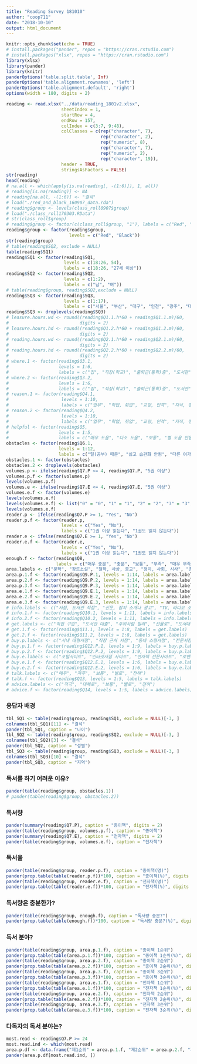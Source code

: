 ```yaml
---
title: "Reading Survey 181010"
author: "coop711"
date: "2018-10-10"
output: html_document
---
```


```r
knitr::opts_chunk$set(echo = TRUE)
# install.packages("pander", repos = "https://cran.rstudio.com")
# install.packages("xlsx", repos = "https://cran.rstudio.com")
library(xlsx)
library(pander)
library(knitr)
panderOptions('table.split.table', Inf)
panderOptions('table.alignment.rownames', 'left')
panderOptions('table.alignment.default', 'right')
options(width = 180, digits = 2)
```

<!--### Data-->

```r
reading <- read.xlsx("../data/reading_1801v2.xlsx", 
                     sheetIndex = 1, 
                     startRow = 4, 
                     endRow = 157, 
                     colIndex = c(3:7, 9:48), 
                     colClasses = c(rep("character", 7), 
                                    rep("character", 2), 
                                    rep("numeric", 8), 
                                    rep("character", 7), 
                                    rep("numeric", 2), 
                                    rep("character", 19)), 
                     header = TRUE, 
                     stringsAsFactors = FALSE)
str(reading)
head(reading)
# na.all <- which(apply(is.na(reading[, -(1:6)]), 1, all))
# reading[is.na(reading)] <- NA
# reading[na.all, -(1:6)] <- "결석"
# load("./red_and_black_160907_data.rda")
# reading$group <- levels(class_roll0907$group)
# load("./class_roll170303.RData")
# str(class_roll$group)
# reading$group <- factor(c(class_roll$group, "1"), labels = c("Red", "Black"))
reading$group <- factor(reading$group, 
                        levels = c("Red", "Black"))
str(reading$group)
# table(reading$SQ2, exclude = NULL)
table(reading$SQ1)
reading$SQ1 <- factor(reading$SQ1, 
                      levels = c(18:26, 54), 
                      labels = c(18:26, "27세 이상"))
reading$SQ2 <- factor(reading$SQ2, 
                      levels = c(1:2), 
                      labels = c("남", "여"))
# table(reading$group, reading$SQ2,exclude = NULL)
reading$SQ3 <- factor(reading$SQ3, 
                      levels = c(1:17), 
                      labels = c("서울", "부산", "대구", "인천", "광주", "대전", "울산", "경기", "강원", "충북", "충남", "전북", "전남", "경북", "경남", "제주", "세종"))
reading$SQ3 <- droplevels(reading$SQ3)
# leasure.hours.wd <- round((reading$Q1.1.h*60 + reading$Q1.1.m)/60, 
#                           digits = 2)
# leasure.hours.hd <- round((reading$Q1.2.h*60 + reading$Q1.2.m)/60, 
#                           digits = 2)
# reading.hours.wd <- round((reading$Q2.1.h*60 + reading$Q2.1.m)/60, 
#                           digits = 2)
# reading.hours.hd <- round((reading$Q2.2.h*60 + reading$Q2.2.m)/60, 
#                           digits = 2)
# where.1 <- factor(reading$Q3.1, 
#                   levels = 1:6, 
#                   labels = c("집", "직장(학교)", "출퇴근(통학)중", "도서관", "장소불문", "기타"))
# where.2 <- factor(reading$Q3.2, 
#                   levels = 1:6, 
#                   labels = c("집", "직장(학교)", "출퇴근(통학)중", "도서관", "장소불문", "기타"))
# reason.1 <- factor(reading$Q4.1, 
#                    levels = 1:10, 
#                    labels = c("업무", "학업, 취업", "교양, 인격", "지식, 정보", "즐거운 습관", "대화", "시간보내기", "위로와 평안", "실생활도움", "기타"))
# reason.2 <- factor(reading$Q4.2, 
#                    levels = 1:10, 
#                    labels = c("업무", "학업, 취업", "교양, 인격", "지식, 정보", "즐거운 습관", "대화", "시간보내기", "위로와 평안", "실생활도움", "기타"))
# helpful <- factor(reading$Q5, 
#                   levels = 1:5, 
#                   labels = c("매우 도움", "다소 도움", "보통", "별 도움 안됨", "매우 도움 안됨"))
obstacles <- factor(reading$Q6.1, 
                    levels = 1:12, 
                    labels = c("일(공부) 때문", "싫고 습관화 안됨", "다른 여가활동", "몸 불편", "책 고르기 난감", "읽을 만한 책 없음", "장소 없음", "경제적 여유 없음", "독해 난감", "필요성 못 느낌", "마음의 여유 없음", "기타"))
obstacles.1 <- factor(obstacles)
obstacles.2 <- droplevels(obstacles)
volumes.p <- ifelse(reading$Q7.P <= 4, reading$Q7.P, "5권 이상")
volumes.p.f <- factor(volumes.p)
levels(volumes.p.f)
volumes.e <- ifelse(reading$Q7.E <= 4, reading$Q7.E, "5권 이상")
volumes.e.f <- factor(volumes.e)
levels(volumes.e.f)
levels(volumes.e.f) <- list("0" = "0", "1" = "1", "2" = "2", "3" = "3", "4" = "4", "5권 이상" = "5권 이상")
levels(volumes.e.f)
reader.p <- ifelse(reading$Q7.P >= 1, "Yes", "No")
reader.p.f <- factor(reader.p, 
                     levels = c("Yes", "No"), 
                     labels = c("1권 이상 읽는다", "1권도 읽지 않는다"))
reader.e <- ifelse(reading$Q7.E >= 1, "Yes", "No")
reader.e.f <- factor(reader.e, 
                     levels = c("Yes", "No"), 
                     labels = c("1권 이상 읽는다", "1권도 읽지 않는다"))
enough.f <- factor(reading$Q8, 
                   labels = c("매우 충분", "충분", "보통", "부족", "매우 부족"))
area.labels <- c("문학", "장르소설", "철학, 사상, 종교", "정치, 사회, 시사", "경제, 경영", "역사, 지리", "예술, 문화", "과학, 기술", "가정, 육아, 요리", "어학, 컴퓨터", "취미, 오락, 여행, 건강", "재테크, 부동산", "자기계발서", "기타")
area.p.1.f <- factor(reading$Q9.P.1, levels = 1:14, labels = area.labels)
area.p.2.f <- factor(reading$Q9.P.2, levels = 1:14, labels = area.labels)
area.p.3.f <- factor(reading$Q9.P.3, levels = 1:14, labels = area.labels)
area.e.1.f <- factor(reading$Q9.E.1, levels = 1:14, labels = area.labels)
area.e.2.f <- factor(reading$Q9.E.2, levels = 1:14, labels = area.labels)
area.e.3.f <- factor(reading$Q9.E.3, levels = 1:14, labels = area.labels)
# info.labels <- c("서점, 도서관 직접", "신문, 잡지 소개나 광고", "TV, 라디오 소개나 광고", "인터넷 소개나 광고", "가족, 친구 추천", "유명인, 전문가 추천", "각종 기관 추천도서", "베스트셀러 목록", "드라마, 영화 원작", "블로그, SNS 추천", "기타")
# info.1.f <- factor(reading$Q10.1, levels = 1:11, labels = info.labels)
# info.2.f <- factor(reading$Q10.2, levels = 1:11, labels = info.labels)
# get.labels <- c("직접 구입", "도서관 대출", "주위사람 빌려", "선물로", "도서대여점", "직장 비치", "은행, 관공서 등 비치", "기타")
# get.1.f <- factor(reading$Q11.1, levels = 1:8, labels = get.labels)
# get.2.f <- factor(reading$Q11.2, levels = 1:8, labels = get.labels)
# buy.p.labels <- c("시내 대형서점", "직장 근처 서점", "동네 소형서점", "전문서점", "대형 할인마트", "인터넷서점, 쇼핑몰", "전철역 간이서점", "중고책 서점", "기타")
# buy.p.1.f <- factor(reading$Q12.P.1, levels = 1:9, labels = buy.p.labels)
# buy.p.2.f <- factor(reading$Q12.P.2, levels = 1:9, labels = buy.p.labels)
# buy.e.labels <- c("포털사이트", "인터넷서점 사이트", "전자첵 전문사이트", "로맨스소설 전문사이트", "앱스토어", "기타")
# buy.e.1.f <- factor(reading$Q12.E.1, levels = 1:6, labels = buy.e.labels)
# buy.e.2.f <- factor(reading$Q12.E.2, levels = 1:6, labels = buy.e.labels)
# talk.labels <- c("매우", "자주", "보통", "별로", "전혀")
# talk.f <- factor(reading$Q13, levels = 1:5, labels = talk.labels)
# advice.labels <- c("적극", "대체로", "보통", "별로", "전혀")
# advice.f <- factor(reading$Q14, levels = 1:5, labels = advice.labels)
```

### 응답자 배경

```r
tbl_SQ1 <- table(reading$group, reading$SQ1, exclude = NULL)[-3, ]
colnames(tbl_SQ1)[11] <- "결석"
pander(tbl_SQ1, caption = "나이")
tbl_SQ2 <- table(reading$group, reading$SQ2, exclude = NULL)[-3, ]
colnames(tbl_SQ2)[3] <- "결석"
pander(tbl_SQ2, caption = "성별")
tbl_SQ3 <- table(reading$group, reading$SQ3, exclude = NULL)[-3, ]
colnames(tbl_SQ3)[10] <- "결석"
pander(tbl_SQ3, caption = "지역")
```

<!--
### Leasure Hours per Day

#### Work Days

```r
pander(tapply(leasure.hours.wd, reading$group, summary), digits = 2)
pander(summary(leasure.hours.wd), digits = 2, caption = "Overall")
```

#### Holidays

```r
pander(tapply(leasure.hours.hd, reading$group, summary), digits = 2)
pander(summary(leasure.hours.hd), digits = 2, caption = "Overall")
```

### Reading Hours per Day

#### Work Days

```r
pander(tapply(reading.hours.wd, reading$group, summary), digits = 2)
pander(summary(reading.hours.wd), digits = 2, caption = "Overall")
```

#### Holidays

```r
pander(tapply(reading.hours.hd, reading$group, summary), digits = 2)
pander(summary(reading.hours.hd), digits = 2, caption = "Overall")
```

### 독서 장소

```r
pander(table(reading$group, where.1), caption = "1순위")
pander(table(reading$group, where.2), caption = "2순위")
```

### 독서 이유

```r
pander(table(reading$group, reason.1), caption = "1순위")
pander(table(reading$group, reason.2), caption = "2순위")
```

### 도움이 되었는가

```r
pander(table(reading$group, helpful))
```
-->

### 독서를 하기 어려운 이유?

```r
pander(table(reading$group, obstacles.1))
# pander(table(reading$group, obstacles.2))
```

### 독서량

```r
pander(summary(reading$Q7.P), caption = "종이책", digits = 2)
pander(table(reading$group, volumes.p.f), caption = "종이책")
pander(summary(reading$Q7.E), caption = "전자책", digits = 2)
pander(table(reading$group, volumes.e.f), caption = "전자책")
```

### 독서율

```r
pander(table(reading$group, reader.p.f), caption = "종이책(명)")
pander(prop.table(table(reader.p.f))*100, caption = "종이책(%)", digits = 3)
pander(table(reading$group, reader.e.f), caption = "전자책(명)")
pander(prop.table(table(reader.e.f))*100, caption = "전자책(%)", digits = 3)
```

### 독서량은 충분한가?

```r
pander(table(reading$group, enough.f), caption = "독서량 충분?")
pander(prop.table(table(enough.f))*100, caption = "독서량 충분?(%)", digits = 3)
```

### 독서 분야?

```r
pander(table(reading$group, area.p.1.f), caption = "종이책 1순위")
pander(prop.table(table(area.p.1.f))*100, caption = "종이책 1순위(%)", digits = 2)
pander(table(reading$group, area.p.2.f), caption = "종이책 2순위")
pander(prop.table(table(area.p.2.f))*100, caption = "종이책 2순위(%)", digits = 2)
pander(table(reading$group, area.p.3.f), caption = "종이책 3순위")
pander(prop.table(table(area.p.3.f))*100, caption = "종이책 3순위(%)", digits = 2)
pander(table(reading$group, area.e.1.f), caption = "전자책 1순위")
pander(prop.table(table(area.e.1.f))*100, caption = "전자책 1순위(%)", digits = 2)
pander(table(reading$group, area.e.2.f), caption = "전자책 2순위")
pander(prop.table(table(area.e.2.f))*100, caption = "전자책 2순위(%)", digits = 2)
pander(table(reading$group, area.e.3.f), caption = "전자책 3순위")
pander(prop.table(table(area.e.3.f))*100, caption = "전자책 3순위(%)", digits = 2)
```

<!--
### 책 선택에 어떤 정보 이용?

```r
pander(table(reading$group, info.1.f), caption = "활용 정보 1순위")
pander(prop.table(table(info.1.f))*100, caption = "활용 정보 1순위(%)", digits = 2)
pander(table(reading$group, info.2.f), caption = "활용정보 2순위")
pander(prop.table(table(info.2.f))*100, caption = "활용정보 2순위(%)", digits = 2)
```

### 책은 어떻게 구하는가?

```r
pander(table(reading$group, get.1.f), caption = "어떻게 1순위")
pander(prop.table(table(get.1.f))*100, caption = "어떻게 1순위(%)", digits = 2)
pander(table(reading$group, get.2.f), caption = "어떻게 2순위")
pander(prop.table(table(get.2.f))*100, caption = "어떻게 2순위(%)", digits = 2)
```

### 책은 어디서 사는가?

```r
pander(table(reading$group, buy.p.1.f), caption = "종이책구입 1순위")
pander(prop.table(table(buy.p.1.f))*100, caption = "종이책구입 1순위(%)", digits = 2)
pander(table(reading$group, buy.p.2.f), caption = "종이책구입 2순위")
pander(prop.table(table(buy.p.2.f))*100, caption = "종이책 2순위(%)", digits = 2)
pander(table(reading$group, buy.e.1.f), caption = "전자책구입 1순위")
pander(prop.table(table(buy.e.1.f))*100, caption = "전자책구입 1순위(%)", digits = 2)
pander(table(reading$group, buy.e.2.f), caption = "전자책구입 2순위")
pander(prop.table(table(buy.e.2.f))*100, caption = "전자책구입 2순위(%)", digits = 2)
```

### 책에 관한 이야기를 얼마나 자주?

```r
pander(table(reading$group, talk.f), caption = "책 관련 이야기 얼마나 자주?")
pander(prop.table(table(talk.f))*100, caption = "책 관련 이야기 얼마나 자주?(%)", digits = 2)
```

### 부모님이나 선생님의 책읽기 권유 정도?

```r
pander(table(reading$group, advice.f), caption = "책읽기 권유 정도?")
pander(prop.table(table(advice.f))*100, caption = "책읽기 권유 정도?(%)", digits = 2)
```
-->

### 다독자의 독서 분야는?

```r
most.read <- reading$Q7.P >= 24
most.read.ind <- which(most.read)
area.p.df <- data.frame("제1순위" = area.p.1.f, "제2순위" = area.p.2.f, "제3순위" = area.p.3.f)
pander(area.p.df[most.read.ind, ])
```
